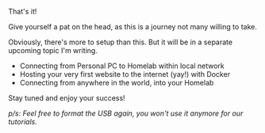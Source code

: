 That's it!

Give yourself a pat on the head, as this is a journey not many willing to take.

Obviously, there's more to setup than this. But it will be in a separate upcoming topic I'm writing.

- Connecting from Personal PC to Homelab within local network
- Hosting your very first website to the internet (yay!) with Docker
- Connecting from anywhere in the world, into your Homelab

Stay tuned and enjoy your success!

_p/s: Feel free to format the USB again, you won't use it anymore for our tutorials._
